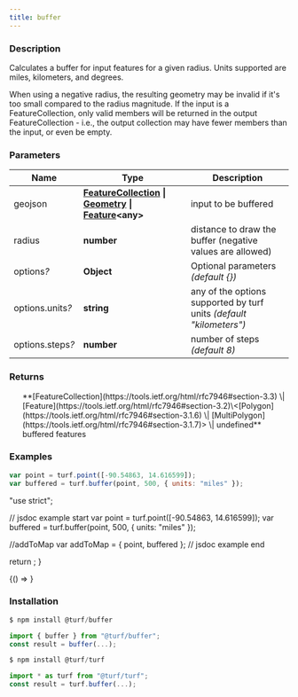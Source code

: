 ```yaml
---
title: buffer
---
```



### Description

Calculates a buffer for input features for a given radius. Units supported are miles, kilometers, and degrees.

When using a negative radius, the resulting geometry may be invalid if
it's too small compared to the radius magnitude. If the input is a
FeatureCollection, only valid members will be returned in the output
FeatureCollection - i.e., the output collection may have fewer members than
the input, or even be empty.

### Parameters

| Name                  | Type                                                                                                                                                                                                        | Description                                                         |
| --------------------- | ----------------------------------------------------------------------------------------------------------------------------------------------------------------------------------------------------------- | ------------------------------------------------------------------- |
| geojson               | **[FeatureCollection](https://tools.ietf.org/html/rfc7946#section-3.3) \| [Geometry](https://tools.ietf.org/html/rfc7946#section-3.1) \| [Feature](https://tools.ietf.org/html/rfc7946#section-3.2)\<any>** | input to be buffered                                                |
| radius                | **number**                                                                                                                                                                                                  | distance to draw the buffer (negative values are allowed)           |
| options<i>?</i>       | **Object**                                                                                                                                                                                                  | Optional parameters _(default \{})_                                 |
| options.units<i>?</i> | **string**                                                                                                                                                                                                  | any of the options supported by turf units _(default "kilometers")_ |
| options.steps<i>?</i> | **number**                                                                                                                                                                                                  | number of steps _(default 8)_                                       |

### Returns

<ul>
  **[FeatureCollection](https://tools.ietf.org/html/rfc7946#section-3.3) \| [Feature](https://tools.ietf.org/html/rfc7946#section-3.2)\<[Polygon](https://tools.ietf.org/html/rfc7946#section-3.1.6) \| [MultiPolygon](https://tools.ietf.org/html/rfc7946#section-3.1.7)> \| undefined** buffered features

</ul>

### Examples

```javascript
var point = turf.point([-90.54863, 14.616599]);
var buffered = turf.buffer(point, 500, { units: "miles" });
```

  "use strict";

  // jsdoc example start
  var point = turf.point([-90.54863, 14.616599]);
  var buffered = turf.buffer(point, 500, { units: "miles" });

  //addToMap
  var addToMap = { point, buffered };
  // jsdoc example end

  return <ExampleMap addToMap={addToMap} />;
}

<BrowserOnly>{() => <Map0 />}</BrowserOnly>

### Installation

```javascript
$ npm install @turf/buffer

import { buffer } from "@turf/buffer";
const result = buffer(...);
```

```javascript
$ npm install @turf/turf

import * as turf from "@turf/turf";
const result = turf.buffer(...);
```
